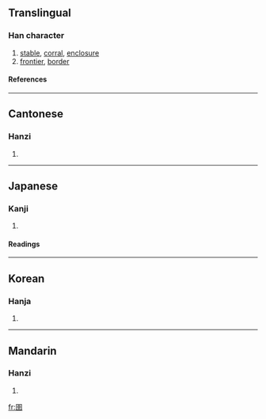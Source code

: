 ==Translingual==
===Han character===
{{Han char|rn=31|rad=囗|as=08|sn=11|four=6040<sub>1</sub>|canj=田土廿十 (WGTJ)}}
# [[stable]], [[corral]], [[enclosure]]
# [[frontier]], [[border]]
====References====
{{Han ref|kx=0219.110|dkj=04793|dj=0447.040|hdz=10720.070|uh=5709|ud=22281|bh=B0EB|bd=45291}}
----
==Cantonese==
===Hanzi===
{{yue-hanzi|jyut=|y=yu5}}
# {{defn|Cantonese}}
----
==Japanese==
===Kanji===
{{ja-kanji|grade=|rs=囗08}}
# {{defn|Japanese}} 
====Readings====
{{ja-readings|on=[[ぎょ]] (gyo), [[ご]] (go)|kun=[[ひとや]] (hitoya), [[うまかい]] (umakai)}}
----
==Korean==
===Hanja===
{{ko-hanja|hangeul=어|rv=eo|mr=ŏ}}
# {{defn|Korean}}
----
==Mandarin==
===Hanzi===
{{cmn-hanzi|pin=[[chúi]] (chui2), *yǔ (yu3)|wg=ch'ui<sup>2</sup>, yü<sup>3</sup>}}
# {{defn|Mandarin}}

[[fr:圉]]